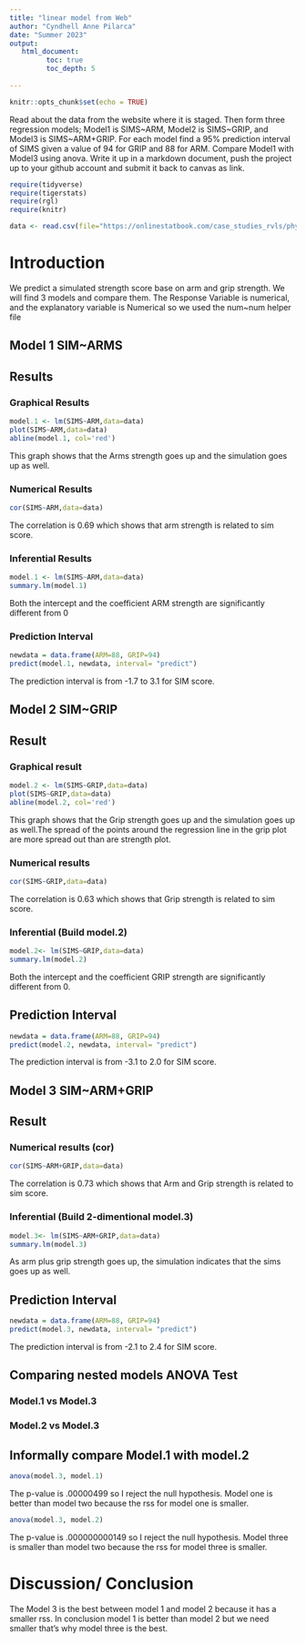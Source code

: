 ```yaml
---
title: "linear model from Web"
author: "Cyndhell Anne Pilarca"
date: "Summer 2023"
output:
   html_document:
         toc: true
         toc_depth: 5
        
---
```


```r
knitr::opts_chunk$set(echo = TRUE)
```

Read about the data from the website where it is staged.  Then form three regression models; Model1 is SIMS~ARM, Model2 is SIMS~GRIP, and Model3 is SIMS~ARM+GRIP. For each model find a 95% prediction interval of SIMS given a value of 94  for GRIP and 88 for ARM. Compare Model1 with Model3 using anova. Write it up in a markdown document, push the project up to your github account and submit it back to canvas as link. 

 


```r
require(tidyverse)
require(tigerstats)
require(rgl)
require(knitr)

```

```r
data <- read.csv(file="https://onlinestatbook.com/case_studies_rvls/physical_strength/data.txt",sep="",header=TRUE)  

```

# Introduction

We predict a simulated strength score base on arm and grip strength. We will find 3 models and compare them. The Response Variable is numerical, and the explanatory variable is Numerical so we used the num~num helper file



## Model 1 SIM~ARMS

## Results
### Graphical Results

```r
model.1 <- lm(SIMS~ARM,data=data)
plot(SIMS~ARM,data=data)
abline(model.1, col='red')
```

This graph shows that the Arms strength goes up and the simulation goes up as well.

### Numerical Results

```r
cor(SIMS~ARM,data=data)
```

The correlation is 0.69 which shows that arm strength is related to sim score.

### Inferential Results

```r
model.1 <- lm(SIMS~ARM,data=data)
summary.lm(model.1)
```

Both the intercept and the coefficient ARM strength are significantly different from 0


### Prediction Interval
```r
newdata = data.frame(ARM=88, GRIP=94)
predict(model.1, newdata, interval= "predict")
```

The prediction interval is from -1.7 to 3.1 for SIM score.


## Model 2 SIM~GRIP


## Result
### Graphical result

```r
model.2 <- lm(SIMS~GRIP,data=data)
plot(SIMS~GRIP,data=data)
abline(model.2, col='red')
```

This graph shows that the Grip strength goes up and the simulation goes up as well.The spread of the points around the regression line in the grip plot are more spread out than are strength plot.


### Numerical results 

```r
cor(SIMS~GRIP,data=data)
```

The correlation is 0.63 which shows that Grip strength is related to sim score.

### Inferential  (Build model.2)
  
```r
model.2<- lm(SIMS~GRIP,data=data)
summary.lm(model.2)
```

Both the intercept and the coefficient GRIP strength are significantly different from 0.


## Prediction Interval 
```r
newdata = data.frame(ARM=88, GRIP=94)
predict(model.2, newdata, interval= "predict")
```

The prediction interval is from -3.1 to 2.0 for SIM score.



## Model 3 SIM~ARM+GRIP

## Result

### Numerical results (cor)

```r
cor(SIMS~ARM+GRIP,data=data)
```
  
The correlation is 0.73 which shows that Arm and Grip strength is related to sim score.
  
### Inferential  (Build 2-dimentional model.3)

```r
model.3<- lm(SIMS~ARM+GRIP,data=data)
summary.lm(model.3)
```

As arm plus grip strength goes up, the simulation indicates that the sims goes up as well.

## Prediction Interval 
```r
newdata = data.frame(ARM=88, GRIP=94)
predict(model.3, newdata, interval= "predict")
```

The prediction interval is from -2.1 to 2.4 for SIM score.



## Comparing nested models ANOVA Test


### Model.1 vs Model.3
### Model.2 vs Model.3

## Informally compare Model.1 with model.2


```r
anova(model.3, model.1)
```

The p-value is .00000499 so I reject the null hypothesis. Model one is better than model two because the rss for model one is smaller.

```r
anova(model.3, model.2)
```

The p-value is .000000000149 so I reject the null hypothesis. Model three is smaller than model two because the rss for model three is smaller.


# Discussion/ Conclusion

The Model 3 is the best between model 1 and model 2 because it has a smaller rss. In conclusion model 1 is better than model 2 but we need smaller that's why model three is the best.




